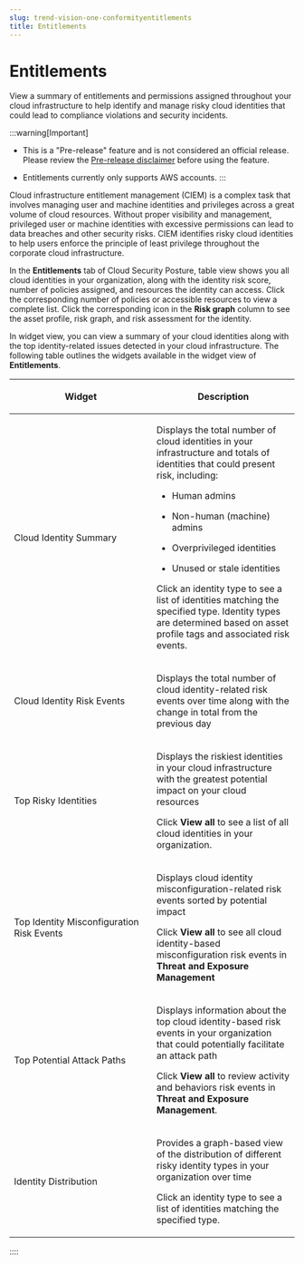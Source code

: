 ```yaml
---
slug: trend-vision-one-conformityentitlements
title: Entitlements
---
```

# Entitlements

View a summary of entitlements and permissions assigned throughout your cloud infrastructure to help identify and manage risky cloud identities that could lead to compliance violations and security incidents.

:::warning[Important]

- This is a "Pre-release" feature and is not considered an official release. Please review the [Pre-release disclaimer](pre-release-disclaimer.mdx) before using the feature.

- Entitlements currently only supports AWS accounts.
:::

Cloud infrastructure entitlement management (CIEM) is a complex task that involves managing user and machine identities and privileges across a great volume of cloud resources. Without proper visibility and management, privileged user or machine identities with excessive permissions can lead to data breaches and other security risks. CIEM identifies risky cloud identities to help users enforce the principle of least privilege throughout the corporate cloud infrastructure.

In the **Entitlements** tab of Cloud Security Posture, table view shows you all cloud identities in your organization, along with the identity risk score, number of policies assigned, and resources the identity can access. Click the corresponding number of policies or accessible resources to view a complete list. Click the corresponding icon in the **Risk graph** column to see the asset profile, risk graph, and risk assessment for the identity.

In widget view, you can view a summary of your cloud identities along with the top identity-related issues detected in your cloud infrastructure. The following table outlines the widgets available in the widget view of **Entitlements**.

<table>
<colgroup>
<col style="width: 50%" />
<col style="width: 50%" />
</colgroup>
<thead>
<tr>
<th><p>Widget</p></th>
<th><p>Description</p></th>
</tr>
</thead>
<tbody>
<tr>
<td><p>Cloud Identity Summary</p></td>
<td><p>Displays the total number of cloud identities in your infrastructure and totals of identities that could present risk, including:</p>
<ul>
<li><p>Human admins</p></li>
<li><p>Non-human (machine) admins</p></li>
<li><p>Overprivileged identities</p></li>
<li><p>Unused or stale identities</p></li>
</ul>
<p>Click an identity type to see a list of identities matching the specified type. Identity types are determined based on asset profile tags and associated risk events.</p></td>
</tr>
<tr>
<td><p>Cloud Identity Risk Events</p></td>
<td><p>Displays the total number of cloud identity-related risk events over time along with the change in total from the previous day</p></td>
</tr>
<tr>
<td><p>Top Risky Identities</p></td>
<td><p>Displays the riskiest identities in your cloud infrastructure with the greatest potential impact on your cloud resources</p>
<p>Click <strong>View all</strong> to see a list of all cloud identities in your organization.</p></td>
</tr>
<tr>
<td><p>Top Identity Misconfiguration Risk Events</p></td>
<td><p>Displays cloud identity misconfiguration-related risk events sorted by potential impact</p>
<p>Click <strong>View all</strong> to see all cloud identity-based misconfiguration risk events in <strong>Threat and Exposure Management</strong></p></td>
</tr>
<tr>
<td><p>Top Potential Attack Paths</p></td>
<td><p>Displays information about the top cloud identity-based risk events in your organization that could potentially facilitate an attack path</p>
<p>Click <strong>View all</strong> to review activity and behaviors risk events in <strong>Threat and Exposure Management</strong>.</p></td>
</tr>
<tr>
<td><p>Identity Distribution</p></td>
<td><p>Provides a graph-based view of the distribution of different risky identity types in your organization over time</p>
<p>Click an identity type to see a list of identities matching the specified type.</p></td>
</tr>
</tbody>
</table>
::::
